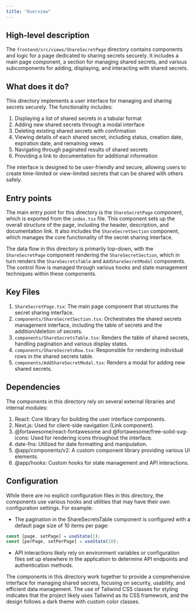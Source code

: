 ```yaml
---
title: "Overview"
---
```


## High-level description
The `frontend/src/views/ShareSecretPage` directory contains components and logic for a page dedicated to sharing secrets securely. It includes a main page component, a section for managing shared secrets, and various subcomponents for adding, displaying, and interacting with shared secrets.

## What does it do?
This directory implements a user interface for managing and sharing secrets securely. The functionality includes:

1. Displaying a list of shared secrets in a tabular format
2. Adding new shared secrets through a modal interface
3. Deleting existing shared secrets with confirmation
4. Viewing details of each shared secret, including status, creation date, expiration date, and remaining views
5. Navigating through paginated results of shared secrets
6. Providing a link to documentation for additional information

The interface is designed to be user-friendly and secure, allowing users to create time-limited or view-limited secrets that can be shared with others safely.

## Entry points
The main entry point for this directory is the `ShareSecretPage` component, which is exported from the `index.tsx` file. This component sets up the overall structure of the page, including the header, description, and documentation link. It also includes the `ShareSecretSection` component, which manages the core functionality of the secret sharing interface.

The data flow in this directory is primarily top-down, with the `ShareSecretPage` component rendering the `ShareSecretSection`, which in turn renders the `ShareSecretsTable` and `AddShareSecretModal` components. The control flow is managed through various hooks and state management techniques within these components.

## Key Files
1. `ShareSecretPage.tsx`: The main page component that structures the secret sharing interface.
2. `components/ShareSecretSection.tsx`: Orchestrates the shared secrets management interface, including the table of secrets and the addition/deletion of secrets.
3. `components/ShareSecretsTable.tsx`: Renders the table of shared secrets, handling pagination and various display states.
4. `components/ShareSecretsRow.tsx`: Responsible for rendering individual rows in the shared secrets table.
5. `components/AddShareSecretModal.tsx`: Renders a modal for adding new shared secrets.

## Dependencies
The components in this directory rely on several external libraries and internal modules:

1. React: Core library for building the user interface components.
2. Next.js: Used for client-side navigation (Link component).
3. @fortawesome/react-fontawesome and @fortawesome/free-solid-svg-icons: Used for rendering icons throughout the interface.
4. date-fns: Utilized for date formatting and manipulation.
5. @app/components/v2: A custom component library providing various UI elements.
6. @app/hooks: Custom hooks for state management and API interactions.

## Configuration
While there are no explicit configuration files in this directory, the components use various hooks and utilities that may have their own configuration settings. For example:

- The pagination in the ShareSecretsTable component is configured with a default page size of 10 items per page:

```typescript
const [page, setPage] = useState(1);
const [perPage, setPerPage] = useState(10);
```

- API interactions likely rely on environment variables or configuration files set up elsewhere in the application to determine API endpoints and authentication methods.

The components in this directory work together to provide a comprehensive interface for managing shared secrets, focusing on security, usability, and efficient data management. The use of Tailwind CSS classes for styling indicates that the project likely uses Tailwind as its CSS framework, and the design follows a dark theme with custom color classes.